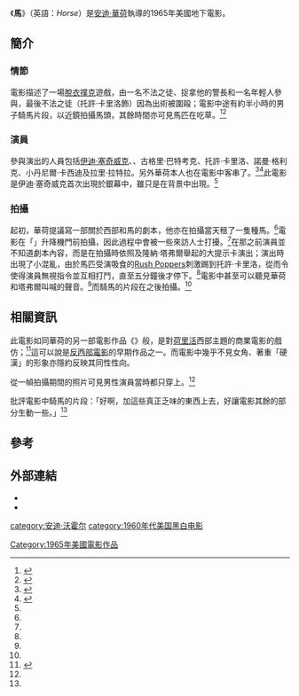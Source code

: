 {{noteTA
|1=zh-hans:沃霍尔;zh-hk:華荷;zh-tw:沃荷;
|2=zh-cn:好莱坞; zh-tw:好萊塢; zh-hk:荷里活; zh-mo:荷里活;
}}
{{Infobox Film
| name           = 馬<br>''Horse''
| image          = 
| image_size     = 
| caption        = 
| director       = [[安迪·沃荷|安迪·沃荷]]
| producer       = 安迪·沃荷
| starring       = [[伊迪·塞奇威克|伊迪·塞奇威克]]<br>{{link-en|昂丁|Ondine (actor)}}<br>古格里·巴特考克<br>托許·卡里洛<br>諾曼·格利克
| writer      = {{link-en|隆納·塔弗爾|Ronald Tavel}}
| distributor    = {{link-en|工廠 (華荷)|The Factory|工廠}}
| released       = {{film date|1965|03}}
| runtime        = 105分鐘<br>刪減版本為70分鐘
| country        = 美國
| language       = [[英語|英語]]
}}

《'''馬'''》（英語：''Horse''）是[[安迪·華荷|安迪·華荷]]執導的1965年美國地下電影。

== 簡介 ==
=== 情節 ===
電影描述了一場[[脫衣撲克|脫衣撲克]]遊戲，由一名不法之徒、捉拿他的警長和一名年輕人參與，最後不法之徒（托許·卡里洛飾）因為出術被圍毆；電影中途有約半小時的男子騎馬片段，以近鏡拍攝馬頭，其餘時間亦可見馬匹在吃草。<ref name=Condensed>{{cite web|url=https://www.warholstars.org/warholfilm/andywarhol7.html#xx1sx|title=Warholstars Condensed 7|work=Warholstars}}</ref><ref name=All>{{cite web|title=Horse (1965)|url=https://www.allmovie.com/movie/v95624|work=AllMovie}}</ref>

=== 演員 ===
參與演出的人員包括[[伊迪·塞奇威克|伊迪·塞奇威克]]、{{link-en|昂丁|Ondine (actor)}}、古格里·巴特考克、托許·卡里洛、諾曼·格利克、小丹尼爾·卡西迪及拉里·拉特拉。另外華荷本人也在電影中客串了。<ref>{{cite web|url=http://www.warholstars.org/chron/1965.html#65hor|title=The Warholstars Timeline 1965|work=Warholstars}}</ref><ref>{{cite web|title=Horse (1965)|url=https://www.imdb.com/title/tt0311300|work=IMDB}}</ref>此電影是伊迪·塞奇威克首次出現於銀幕中，雖只是在背景中出現。<ref name=Condensed/>

=== 拍攝 ===
起初，華荷提議{{link-en|隆納·塔弗爾|Ronald Tavel}}寫一部關於西部和馬的劇本，他亦在拍攝當天租了一隻種馬。<ref name=Condensed/>電影在「{{link-en|工廠 (華荷)|The Factory|工廠}}」升降機門前拍攝，因此過程中會被一些來訪人士打擾。<ref name=All/>在那之前演員並不知道劇本內容，而是在拍攝時依照{{link-en|傑拉德·馬蘭加|Gerard Malanga}}及隆納·塔弗爾舉起的大提示卡演出；演出時出現了小混亂，由於馬匹受演吸食的[[Rush_Poppers|Rush Poppers]]刺激踢到托許·卡里洛，從而令使得演員無視指令並互相打鬥，直至五分鐘後才停下。<ref name=Condensed/>電影中甚至可以聽見華荷和塔弗爾叫喊的聲音。<ref name=All/>而騎馬的片段在之後拍攝。<ref name=Condensed/>

== 相關資訊 ==
此電影如同華荷的另一部電影作品《{{link-en|寂寞牛仔|Lonesome Cowboys}}》般，是對[[荷里活|荷里活]]西部主題的商業電影的戲仿；<ref name=Underground>{{cite book|last=Tyler|first=Parker|title=Underground Film: A Critical History|publisher=Grove Press|year=1969}}</ref>這可以說是[[修正主義西部片|反西部電影]]的早期作品之一。而電影中幾乎不見女角、著重「硬漢」的形象亦隱約反映其同性性向。

從一幀拍攝期間的照片可見男性演員當時都只穿上{{link-en|後空內褲|Jockstrap}}。<ref name=Underground/>

{{link-en|丹尼·費爾茲|Danny Fields}}批評電影中騎馬的片段：「好啊，加這些真正乏味的東西上去，好讓電影其餘的部分生動一些。」<ref name=Condensed/>

== 參考 ==
{{reflist}}

== 外部連結 ==
* {{IMDb title|0311300|馬}}
* {{allrovi movie|95624|馬}}

{{安迪·華荷}}
[[Category:1965年美國電影作品|Category:1965年美國電影作品]]
[[category:安迪·沃霍尔|category:安迪·沃霍尔]]
[[category:1960年代美国黑白电影|category:1960年代美国黑白电影]]